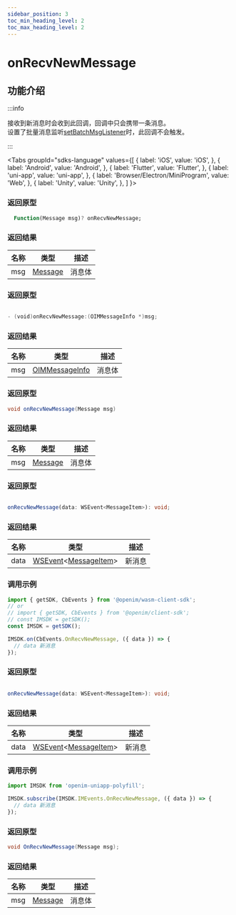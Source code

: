 ```yaml
---
sidebar_position: 3
toc_min_heading_level: 2
toc_max_heading_level: 2
---
```


# onRecvNewMessage

## 功能介绍

:::info

接收到新消息时会收到此回调，回调中只会携带一条消息。    
设置了批量消息监听[setBatchMsgListener](docs/sdks/api/message/setBatchMsgListener.mdx)时，此回调不会触发。

:::

<Tabs
groupId="sdks-language"
values={[
{ label: 'iOS', value: 'iOS', },
{ label: 'Android', value: 'Android', },
{ label: 'Flutter', value: 'Flutter', },
{ label: 'uni-app', value: 'uni-app', },
{ label: 'Browser/Electron/MiniProgram', value: 'Web', },
{ label: 'Unity', value: 'Unity', },
]
}>

<TabItem value="Flutter">

### 返回原型

```dart showLineNumbers
  Function(Message msg)? onRecvNewMessage;
```

### 返回结果

| 名称 | 类型                                               | 描述   |
| ---- | -------------------------------------------------- | ------ |
| msg  | [Message](docs/sdks/class/message/messageInfo.mdx) | 消息体 |

</TabItem>

<TabItem value="iOS">

### 返回原型

```swift showLineNumbers

- (void)onRecvNewMessage:(OIMMessageInfo *)msg;

```

### 返回结果

| 名称 | 类型                                                      | 描述   |
| ---- | --------------------------------------------------------- | ------ |
| msg  | [OIMMessageInfo](docs/sdks/class/message/messageInfo.mdx) | 消息体 |

</TabItem>

<TabItem value="Android">

### 返回原型

```java showLineNumbers
void onRecvNewMessage(Message msg)
```

### 返回结果

| 名称 | 类型                                               | 描述   |
| ---- | -------------------------------------------------- | ------ |
| msg  | [Message](docs/sdks/class/message/messageInfo.mdx) | 消息体 |


</TabItem>

<TabItem value="Web">

### 返回原型

```ts showLineNumbers

onRecvNewMessage(data: WSEvent<MessageItem>): void;

```

### 返回结果

| 名称 | 类型                                                                                            | 描述   |
| ---- | ----------------------------------------------------------------------------------------------- | ------ |
| data | [WSEvent](docs/sdks/class/response.mdx)<[MessageItem](docs/sdks/class/message/messageInfo.mdx)> | 新消息 |

### 调用示例

```js showLineNumbers
import { getSDK, CbEvents } from '@openim/wasm-client-sdk';
// or
// import { getSDK, CbEvents } from '@openim/client-sdk';
// const IMSDK = getSDK();
const IMSDK = getSDK();

IMSDK.on(CbEvents.OnRecvNewMessage, ({ data }) => {
  // data 新消息
});
```

</TabItem>

<TabItem value="uni-app">

### 返回原型

```ts showLineNumbers

onRecvNewMessage(data: WSEvent<MessageItem>): void;

```

### 返回结果

| 名称 | 类型                                                                                            | 描述   |
| ---- | ----------------------------------------------------------------------------------------------- | ------ |
| data | [WSEvent](docs/sdks/class/response.mdx)<[MessageItem](docs/sdks/class/message/messageInfo.mdx)> | 新消息 |

### 调用示例

```js showLineNumbers
import IMSDK from 'openim-uniapp-polyfill';

IMSDK.subscribe(IMSDK.IMEvents.OnRecvNewMessage, ({ data }) => {
  // data 新消息
});
```

</TabItem>

<TabItem value="Unity">

### 返回原型

```C# showLineNumbers
void OnRecvNewMessage(Message msg);
```

### 返回结果

| 名称 | 类型                                               | 描述   |
| ---- | -------------------------------------------------- | ------ |
| msg  | [Message](docs/sdks/class/message/messageInfo.mdx) | 消息体 |

</TabItem>
</Tabs>
